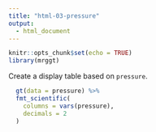 ```yaml
---
title: "html-03-pressure"
output:
  - html_document
---
```


```r
knitr::opts_chunk$set(echo = TRUE)
library(mrggt)
```

Create a display table based on `pressure`.

```r
  gt(data = pressure) %>%
  fmt_scientific(
    columns = vars(pressure),
    decimals = 2
  )
```
